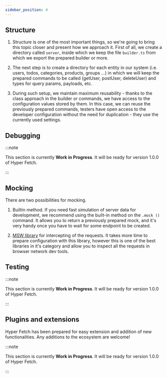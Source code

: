 ```yaml
---
sidebar_position: 4
---
```


## Structure

1. Structure is one of the most important things, so we're going to bring this topic closer and present how we approach
   it. First of all, we create a directory called `server`, inside which we keep the file `builder.ts` from which we
   export the prepared builder or more.

2. The next step is to create a directory for each entity in our system (i.e. users, todos, categories, products, groups
   ...) in which we will keep the prepared commands to be called (getUser, postUser, deleteUser) and types for query
   params, payloads, etc.

3. During such setup, we maintain maximum reusability - thanks to the class approach in the builder or commands, we have
   access to the configuration values stored by them. In this case, we can reuse the previously prepared commands,
   testers have open access to the developer configuration without the need for duplication - they use the currently
   used settings.

## Debugging

:::note

This section is currently **Work in Progress**. It will be ready for version 1.0.0 of Hyper Fetch.

:::

## Mocking

There are two possibilities for mocking.

1. Builtin method. If you need fast simulation of server data for development, we recommend using the built-in method on
   the `.mock ()` command. It allows you to return a previously prepared mock, and it's very handy once you have to wait
   for some endpoint to be created.

2. [MSW library](https://mswjs.io/) for intercepting of the requests. It takes more time to prepare configuration with
   this library, however this is one of the best libraries in it's category and allow you to inspect all the requests in
   browser network dev tools.

## Testing

:::note

This section is currently **Work in Progress**. It will be ready for version 1.0.0 of Hyper Fetch.

:::

## Plugins and extensions

Hyper Fetch has been prepared for easy extension and addition of new functionalities. Any additions to the ecosystem are
welcome!

:::note

This section is currently **Work in Progress**. It will be ready for version 1.0.0 of Hyper Fetch.

:::

<!-- Add tutorial for events handling and the flow -->
